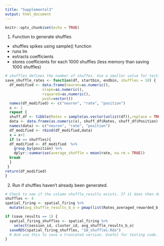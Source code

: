 ```yaml
---
title: "Supplemental3"
output: html_document
---
```


```r
knitr::opts_chunk$set(echo = TRUE)
```




1. Function to generate shuffles
- shuffles spikes using sample() function
- runs lm
- extracts coefficients
- stores coefficients for each 1000 shuffles (less memory than saving 1000 shuffles)
```r
# shuffles defines the number of shuffes. Use a smaller value for testing.
save_shuffle_rates <- function(df, startbin, endbin, shuffles = 10) {
  df_modified <- data.frame(neuron=as.numeric(),
                 slope=as.numeric(), 
                 rsquared=as.numeric(), 
                 pval=vector())
  names(df_modified) <- c("neuron", "rate", "position")
  x <- 1
  repeat {
  shuff_df <- tibble(Rates = sample(as.vector(unlist(df)),replace = TRUE, prob = NULL), Position = c(1:200))
  data <- data.frame(as.numeric(x), shuff_df$Rates, shuff_df$Position)
  names(data) <- c("neuron", "rate", "position")
  df_modified <- rbind(df_modified,data)
  x = x+1
  if (x == shuffles){ 
  df_modified <- df_modified  %>%
    group_by(position) %>%
    dplyr::summarise(average_shuffle = mean(rate, na.rm = TRUE))
  break
  }
 }
return(df_modified)
}
```

2. Run if shuffles haven't already been generated.
```r

# Check to see if the column shuffle_results exists. If it does then don't run again.
shuffles <- 4
spatial_firing <- spatial_firing %>%
  mutate(avg_shuffle_results_b_o = pmap(list(Rates_averaged_rewarded_b, 30, 90, shuffles), save_shuffle_rates))

if (save_results == 1) {
  spatial_firing_shuffles <- spatial_firing %>%
    select(session_id, cluster_id, avg_shuffle_results_b_o)
  saveRDS(spatial_firing_shuffles, "10_shuffles.Rda")
  # And use this to save a truncated version. Useful for testing code.
}
```

